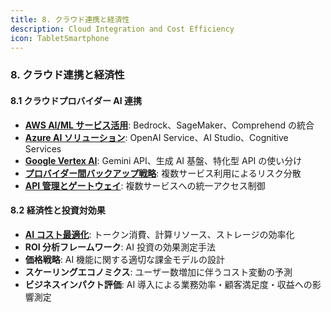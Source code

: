 ```yaml
---
title: 8. クラウド連携と経済性
description: Cloud Integration and Cost Efficiency
icon: TabletSmartphone
---
```


### 8. クラウド連携と経済性

#### 8.1 クラウドプロバイダー AI 連携

- [**AWS AI/ML サービス活用**](./08-cloud-integration-and-cost-efficiency/01-01_leveraging_aws_ai_ml_services): Bedrock、SageMaker、Comprehend の統合
- [**Azure AI ソリューション**](./08-cloud-integration-and-cost-efficiency/01-02_azure_ai_solution): OpenAI Service、AI Studio、Cognitive Services
- [**Google Vertex AI**](./08-cloud-integration-and-cost-efficiency/01-03_google_vertex_ai): Gemini API、生成 AI 基盤、特化型 API の使い分け
- [**プロバイダー間バックアップ戦略**](.08-cloud-integration-and-cost-efficiency/01-04_cross_provider_backup_strategy): 複数サービス利用によるリスク分散
- [**API 管理とゲートウェイ**](./08-cloud-integration-and-cost-efficiency/01-05_api_management_and_gateway): 複数サービスへの統一アクセス制御

#### 8.2 経済性と投資対効果

- [**AI コスト最適化**](./08-cloud-integration-and-cost-efficiency/02-01_ai_cost_optimization): トークン消費、計算リソース、ストレージの効率化
- **ROI 分析フレームワーク**: AI 投資の効果測定手法
- **価格戦略**: AI 機能に関する適切な課金モデルの設計
- **スケーリングエコノミクス**: ユーザー数増加に伴うコスト変動の予測
- **ビジネスインパクト評価**: AI 導入による業務効率・顧客満足度・収益への影響測定
